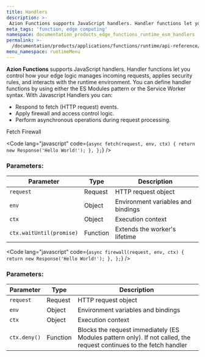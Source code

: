 ```yaml
---
title: Handlers
description: >-
 Azion Functions supports JavaScript handlers. Handler functions let you control how your edge logic manages incoming requests, applies security rules, and interacts with the runtime environment. You can define handler functions by using either the ES Modules pattern or the Service Worker syntax.
meta_tags: 'function, edge computing'
namespace: documentation_products_edge_functions_runtime_esm_handlers
permalink: >-
  /documentation/products/applications/functions/runtime/api-reference/handlers/
menu_namespace: runtimeMenu
---
```


**Azion Functions** supports JavaScript handlers. Handler functions let you control how your edge logic manages incoming requests, applies security rules, and interacts with the runtime environment. You can define handler functions by using either the ES Modules pattern or the Service Worker syntax.
With Javascript Handlers you can:

- Respond to fetch (HTTP request) events.
- Apply firewall and access control logic.
- Perform asynchronous operations during request processing.


<Tabs client:visible>
    <Fragment slot="tab.fetch">Fetch</Fragment>
    <Fragment slot="tab.firewall">Firewall</Fragment>

<Fragment slot="panel.fetch">

<Code lang="javascript" code={`
  async fetch(request, env, ctx) {
    return new Response('Hello World!');
  },
};
`} />

### Parameters:

| Parameter | Type | Description |
|-----------|------|-------------|
| `request` | Request | HTTP request object |
| `env` | Object | Environment variables and bindings |
| `ctx` | Object | Execution context |
| `ctx.waitUntil(promise)` | Function | Extends the worker's lifetime |

</Fragment>

<Fragment slot="panel.firewall">

<Code lang="javascript" code={`
  async firewall(request, env, ctx) {
    return new Response('Hello World!');
  },
};
`} />

### Parameters:

| Parameter | Type | Description |
|-----------|------|-------------|
| `request` | Request | HTTP request object |
| `env` | Object | Environment variables and bindings |
| `ctx` | Object | Execution context |
| `ctx.deny()` | Function | Blocks the request immediately (ES Modules pattern only). If not called, the request continues to the fetch handler |


</Fragment>

</Tabs>
